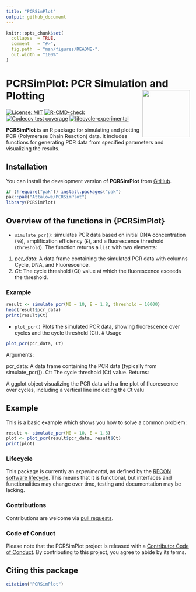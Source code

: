 ```yaml
---
title: "PCRSimPlot"
output: github_document
---
```


<!-- README.md is generated from README.Rmd. Please edit that file -->

<!-- `packagename` is extracted from the DESCRIPTION file -->

<!-- `gh_repo` is extracted via a special environment variable in GitHub Actions -->

<!-- README.md is generated from README.Rmd. Please edit that file -->

```r
knitr::opts_chunk$set(
  collapse  = TRUE,
  comment   = "#>",
  fig.path  = "man/figures/README-",
  out.width = "100%"
)
```

# PCRSimPlot: PCR Simulation and Plotting <img src="man/figures/logo.png" align="right" width="130"/>

<!-- badges: start -->

[![License:
MIT](https://img.shields.io/badge/License-MIT-yellow.svg)](https://opensource.org/licenses/MIT)
[![R-CMD-check](https://github.com/Attalowe/PCRSimPlot/actions/workflows/R-CMD-check.yaml/badge.svg)](https://github.com/Attalowe/PCRSimPlot/actions/workflows/R-CMD-check.yaml)
[![Codecov test
coverage](https://codecov.io/gh/Attalowe/PCRSimPlot/branch/main/graph/badge.svg)](https://app.codecov.io/gh/Attalowe/PCRSimPlot?branch=main)
[![lifecycle-experimental](https://raw.githubusercontent.com/reconverse/reconverse.github.io/master/images/badge-experimental.svg)](https://www.reconverse.org/lifecycle.html#experimental)

<!-- badges: end -->

**PCRSimPlot** is an R package for simulating and plotting PCR (Polymerase Chain Reaction) data. It includes functions for generating PCR data from specified parameters and visualizing the results.


## Installation

You can install the development version of **PCRSimPlot** from [GitHub](https://Attalowe.github.io/PCRSimPlot/).

```r
if (!require("pak")) install.packages("pak")
pak::pak("Attalowe/PCRSimPlot")
library(PCRSimPlot)
```

## Overview of the functions in {PCRSimPlot}

* `simulate_pcr()`: simulates PCR data based on initial DNA concentration (`N0`), amplification efficiency (`E`), and a fluorescence threshold (`threshold`).
The function returns a `list` with two elements:

1. *pcr_data*: A data frame containing the simulated PCR data with columns Cycle, DNA, and Fluorescence.
2. *Ct*: The cycle threshold (Ct) value at which the fluorescence exceeds the threshold.

### Example

```r
result <- simulate_pcr(N0 = 10, E = 1.8, threshold = 10000)
head(result$pcr_data)
print(result$Ct)
```



* `plot_pcr()`
Plots the simulated PCR data, showing fluorescence over cycles and the cycle threshold (Ct).
# Usage

```r
plot_pcr(pcr_data, Ct)
```

Arguments:

pcr_data: A data frame containing the PCR data (typically from simulate_pcr()).
Ct: The cycle threshold (Ct) value.
Returns:

A ggplot object visualizing the PCR data with a line plot of fluorescence over cycles, including a vertical line indicating the Ct valu


## Example

This is a basic example which shows you how to solve a common problem:

```r

result <- simulate_pcr(N0 = 10, E = 1.8)
plot <- plot_pcr(result$pcr_data, result$Ct)
print(plot)

```

### Lifecycle

This package is currently an *experimental*, as defined by the [RECON software
lifecycle](https://www.reconverse.org/lifecycle.html). This means that it is
functional, but interfaces and functionalities may change over time, testing and documentation may be lacking.

### Contributions

Contributions are welcome via [pull
requests](https://github.com/{{ gh_repo }}/pulls).

### Code of Conduct

Please note that the PCRSimPlot project is released with a [Contributor
Code of
Conduct](https://github.com/epiverse-trace/.github/blob/main/CODE_OF_CONDUCT.md).
By contributing to this project, you agree to abide by its terms.

## Citing this package

```r
citation("PCRSimPlot")
```
